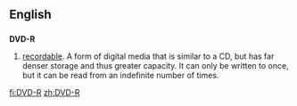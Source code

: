 ==English==

==={{initialism}}===
'''DVD-R'''

# {{w|Digital Versatile Disc}} [[recordable]].  A form of digital media that is similar to a CD, but has far denser storage and thus greater capacity.  It can only be written to once, but it can be read from an indefinite number of times.

[[fi:DVD-R]]
[[zh:DVD-R]]